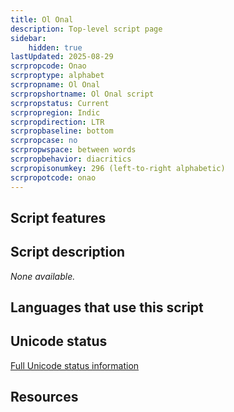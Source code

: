 ```yaml
---
title: Ol Onal
description: Top-level script page
sidebar:
    hidden: true
lastUpdated: 2025-08-29
scrpropcode: Onao
scrproptype: alphabet
scrpropname: Ol Onal
scrpropshortname: Ol Onal script
scrpropstatus: Current
scrpropregion: Indic
scrpropdirection: LTR
scrpropbaseline: bottom
scrpropcase: no
scrpropwspace: between words
scrpropbehavior: diacritics
scrpropisonumkey: 296 (left-to-right alphabetic)
scrpropotcode: onao
---
```



## Script features

<ScriptInfo />

## Script description

_None available._

## Languages that use this script

<WsList script='Onao' wsMax='5' />

## Unicode status




[Full Unicode status information](/scrlang/unicode/onao-unicode)

## Resources

<ScriptResources detailSummary='seemore' />

